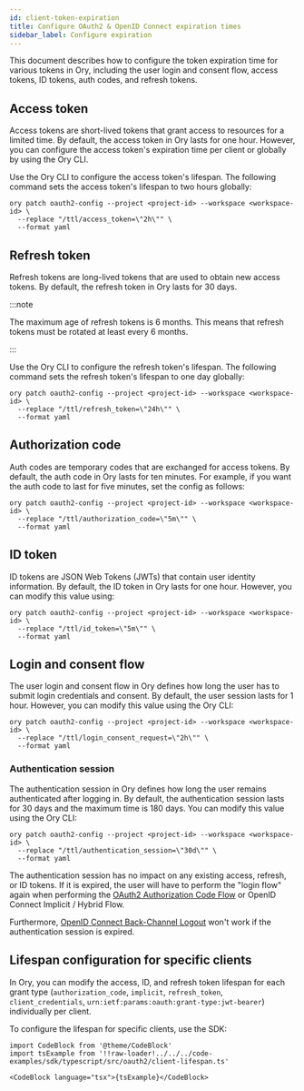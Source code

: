 ```yaml
---
id: client-token-expiration
title: Configure OAuth2 & OpenID Connect expiration times
sidebar_label: Configure expiration
---
```


This document describes how to configure the token expiration time for various tokens in Ory, including the user login and consent
flow, access tokens, ID tokens, auth codes, and refresh tokens.

## Access token

Access tokens are short-lived tokens that grant access to resources for a limited time. By default, the access token in Ory lasts
for one hour. However, you can configure the access token's expiration time per client or globally by using the Ory CLI.

Use the Ory CLI to configure the access token's lifespan. The following command sets the access token's lifespan to two hours
globally:

```shell
ory patch oauth2-config --project <project-id> --workspace <workspace-id> \
  --replace "/ttl/access_token=\"2h\"" \
  --format yaml
```

## Refresh token

Refresh tokens are long-lived tokens that are used to obtain new access tokens. By default, the refresh token in Ory lasts for 30
days.

:::note

The maximum age of refresh tokens is 6 months. This means that refresh tokens must be rotated at least every 6 months.

:::

Use the Ory CLI to configure the refresh token's lifespan. The following command sets the refresh token's lifespan to one day
globally:

```shell
ory patch oauth2-config --project <project-id> --workspace <workspace-id> \
  --replace "/ttl/refresh_token=\"24h\"" \
  --format yaml
```

## Authorization code

Auth codes are temporary codes that are exchanged for access tokens. By default, the auth code in Ory lasts for ten minutes. For
example, if you want the auth code to last for five minutes, set the config as follows:

```shell
ory patch oauth2-config --project <project-id> --workspace <workspace-id> \
  --replace "/ttl/authorization_code=\"5m\"" \
  --format yaml
```

## ID token

ID tokens are JSON Web Tokens (JWTs) that contain user identity information. By default, the ID token in Ory lasts for one hour.
However, you can modify this value using:

```shell
ory patch oauth2-config --project <project-id> --workspace <workspace-id> \
  --replace "/ttl/id_token=\"5m\"" \
  --format yaml
```

## Login and consent flow

The user login and consent flow in Ory defines how long the user has to submit login credentials and consent. By default, the user
session lasts for 1 hour. However, you can modify this value using the Ory CLI:

```shell
ory patch oauth2-config --project <project-id> --workspace <workspace-id> \
  --replace "/ttl/login_consent_request=\"2h\"" \
  --format yaml
```

### Authentication session

The authentication session in Ory defines how long the user remains authenticated after logging in. By default, the authentication
session lasts for 30 days and the maximum time is 180 days. You can modify this value using the Ory CLI:

```shell
ory patch oauth2-config --project <project-id> --workspace <workspace-id> \
  --replace "/ttl/authentication_session=\"30d\"" \
  --format yaml
```

The authentication session has no impact on any existing access, refresh, or ID tokens. If it is expired, the user will have to
perform the "login flow" again when performing the [OAuth2 Authorization Code Flow](../oauth2-oidc/authorization-code-flow) or
OpenID Connect Implicit / Hybrid Flow.

Furthermore, [OpenID Connect Back-Channel Logout](../oauth2-oidc/oidc-logout) won't work if the authentication session is expired.

## Lifespan configuration for specific clients

In Ory, you can modify the access, ID, and refresh token lifespan for each grant type (`authorization_code`, `implicit`,
`refresh_token`, `client_credentials`, `urn:ietf:params:oauth:grant-type:jwt-bearer`) individually per client.

To configure the lifespan for specific clients, use the SDK:

```mdx-code-block
import CodeBlock from '@theme/CodeBlock'
import tsExample from '!!raw-loader!../../../code-examples/sdk/typescript/src/oauth2/client-lifespan.ts'

<CodeBlock language="tsx">{tsExample}</CodeBlock>
```
